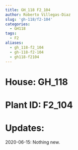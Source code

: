 ```yaml
---
title: GH_118 F2_104
author: Roberto Villegas-Diaz
slug: 'gh-118/f2-104'
categories:
  - GH118
tags:
  - F2
aliases:
  - gh_118-f2_104
  - gh-118-f2-104
  - gh118-f2104
---
```


# **House**: GH_118
# **Plant ID**: F2_104
# **Updates**: 
2020-06-15: Nothing new.
